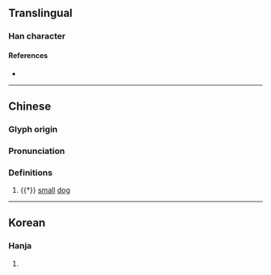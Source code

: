 {{character info}}
==Translingual==

===Han character===
{{Han char|rn=94|rad=犬|as=08|sn=11|four=|canj=KHTMC|ids=⿰犭其}}

====References====
* {{Han ref|kx=0712.170|dkj=20464|dj=1124.200|hdz=21351.100|uh=7309|ud=29449}}

----
==Chinese==
{{zh-forms}}

===Glyph origin===
{{Han etym}}

===Pronunciation===
{{zh-pron
|m=qí
|mc=y
|oc=y
|cat=n
}}

===Definitions===
{{zh-hanzi}}

# {{†}} [[small]] [[dog]]

----

==Korean==

===Hanja===
{{ko-hanja|hangeul=기|eumhun=|rv=gi|mr=ki|y=ki}}

# {{rfdef|ko|sort=犬08}}